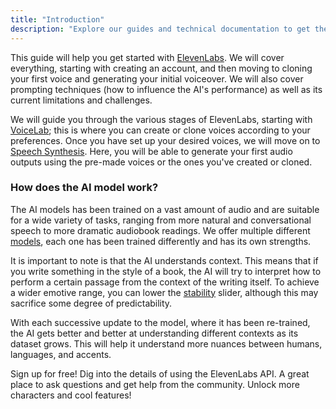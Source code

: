```yaml
---
title: "Introduction"
description: "Explore our guides and technical documentation to get the most out of ElevenLabs"
---
```



This guide will help you get started with [ElevenLabs](https://elevenlabs.io). We will cover everything, starting with creating an account, and then moving to cloning your first voice and generating your initial voiceover. We will also cover prompting techniques (how to influence the AI's performance) as well as its current limitations and challenges.

We will guide you through the various stages of ElevenLabs, starting with [VoiceLab](https://elevenlabs.io/voice-lab); this is where you can create or clone voices according to your preferences. Once you have set up your desired voices, we will move on to [Speech Synthesis](https://elevenlabs.io/speech-synthesis). Here, you will be able to generate your first audio outputs using the pre-made voices or the ones you've created or cloned.


### How does the AI model work?

The AI models has been trained on a vast amount of audio and are suitable for a wide variety of tasks, ranging from more natural and conversational speech to more dramatic audiobook readings. We offer multiple different [models](https://elevenlabs.io/docs/speech-synthesis/models), each one has been trained differently and has its own strengths.

It is important to note is that the AI understands context. This means that if you write something in the style of a book, the AI will try to interpret how to perform a certain passage from the context of the writing itself. To achieve a wider emotive range, you can lower the [stability](https://elevenlabs.io/docs/speech-synthesis/voice-settings#stability) slider, although this may sacrifice some degree of predictability.

With each successive update to the model, where it has been re-trained, the AI gets better and better at understanding different contexts as its dataset grows. This will help it understand more nuances between humans, languages, and accents.


<CardGroup cols={2}>
  <Card title="Create account" icon="user" href="https://elevenlabs.io/sign-up">
    Sign up for free!
  </Card>
  <Card title="Technical Docs" icon="book-open-cover" href="/../api-reference">
    Dig into the details of using the ElevenLabs API.
  </Card>
  <Card title="Join Our Discord" icon="discord"href="https://discord.gg/ZcPfAy3xSE">
    A great place to ask questions and get help from the community.
  </Card>
  <Card title="Upgrade subscription" icon="rectangle-pro" href="https://elevenlabs.io/subscription">
    Unlock more characters and cool features!
  </Card>
</CardGroup>
